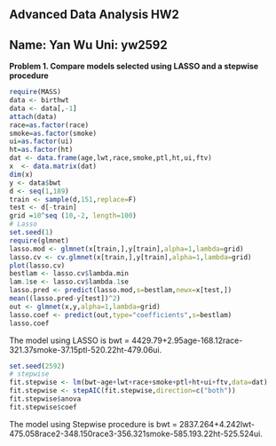 Advanced Data Analysis    HW2 
------------------------------------------
Name: Yan Wu   Uni: yw2592
------------------------------------------

**Problem 1. Compare models selected using LASSO and a stepwise procedure**
```r
require(MASS)
data <- birthwt
data <- data[,-1]
attach(data)
race=as.factor(race)
smoke=as.factor(smoke)
ui=as.factor(ui)
ht=as.factor(ht)
dat <- data.frame(age,lwt,race,smoke,ptl,ht,ui,ftv)
x  <- data.matrix(dat)
dim(x)
y <- data$bwt
d <- seq(1,189)
train <- sample(d,151,replace=F)
test <- d[-train]
grid =10^seq (10,-2, length=100)
# Lasso
set.seed(1)
require(glmnet)
lasso.mod <- glmnet(x[train,],y[train],alpha=1,lambda=grid)
lasso.cv <- cv.glmnet(x[train,],y[train],alpha=1,lambda=grid)
plot(lasso.cv)
bestlam <- lasso.cv$lambda.min
lam.1se <- lasso.cv$lambda.1se
lasso.pred <- predict(lasso.mod,s=bestlam,newx=x[test,])
mean((lasso.pred-y[test])^2)
out <- glmnet(x,y,alpha=1,lambda=grid)
lasso.coef <- predict(out,type="coefficients",s=bestlam)
lasso.coef
```

The model using LASSO is bwt = 4429.79+2.95age-168.12race-321.37smoke-37.15ptl-520.22ht-479.06ui.

```r
set.seed(2592)
# stepwise
fit.stepwise <- lm(bwt~age+lwt+race+smoke+ptl+ht+ui+ftv,data=dat)
fit.stepwise <- stepAIC(fit.stepwise,direction=c("both"))
fit.stepwise$anova
fit.stepwise$coef
```
The model using Stepwise procedure is bwt = 2837.264+4.242lwt-475.058race2-348.150race3-356.321smoke-585.193.22ht-525.524ui.

